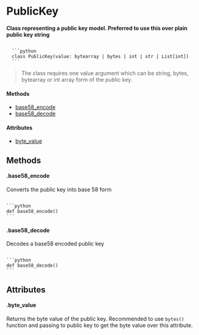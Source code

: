 
# PublicKey
**Class representing a public key model. Preferred to use this over plain public key string**

<Code>
  ```python 
  class PublicKey(value: bytearray | bytes | int | str | List[int])
  ```
</Code>

> The class requires one value argument which can be string, bytes, bytearray or int array form of the public key.

#### Methods
- [base58_encode](#base58_encode)
- [base58_decode](#base58_decode)

#### Attributes
- [byte_value](#byte_value )


## Methods

#### .base58_encode
Converts the public key into base 58 form

<Code>
```python 
def base58_encode()
```
</Code>

#### .base58_decode
Decodes a base58 encoded public key

<Code>
```python 
def base58_decode()
```
</Code>


## Attributes

#### .byte_value
Returns the byte value of the public key. Recommended to use ```bytes()``` function and passing to public key to get the byte value over this attribute.
